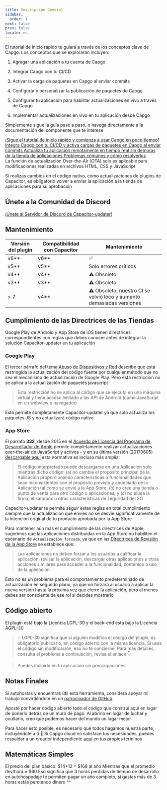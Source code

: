 ```yaml
---
title: Descripción General
sidebar:
  order: 1
next: false
prev: false
locale: es
---
```



El tutorial de inicio rápido te guiará a través de los conceptos clave de Capgo. Los conceptos que se explorarán incluyen:

<Steps>

1. Agregar una aplicación a tu cuenta de Capgo

2. Integrar Capgo con tu CI/CD

3. Activar la carga de paquetes en Capgo al enviar commits

4. Configurar y personalizar la publicación de paquetes de Capgo

5. Configurar tu aplicación para habilitar actualizaciones en vivo a través de Capgo

6. Implementar actualizaciones en vivo en tu aplicación desde Capgo

</Steps>

Simplemente sigue la guía paso a paso, o navega directamente a la documentación del componente que te interese

<CardGrid stagger>
  <a href="/docs/getting-started/add-an-app/" ><Card title="Comenzar el Tutorial" icon="rocket" >
    ¡Sigue el tutorial de inicio rápido y comienza a usar Capgo en poco tiempo!
  </Card></a>
  <a href="/docs/getting-started/deploy/"><Card title="Fácil de integrar" icon="pencil">
    Integra Capgo con tu CI/CD y activa cargas de paquetes en Capgo al enviar commits
  </Card></a>
  <a href="/docs/live-updates/"><Card title="Documentación de Actualización en Vivo" icon="setting">
    Actualiza tu aplicación remotamente en tiempo real sin demoras de la tienda de aplicaciones
  </Card></a>
  <a href="/docs/getting-started/troubleshooting"><Card title="Solución de Problemas" icon="open-book">
    Problemas comunes y cómo resolverlos
  </Card></a>
</CardGrid>

<Aside type="tip">
La función de actualización Over-the-Air (OTA) solo es aplicable para modificaciones realizadas en archivos HTML, CSS y JavaScript

Si realizas cambios en el código nativo, como actualizaciones de plugins de Capacitor, es obligatorio volver a enviar la aplicación a la tienda de aplicaciones para su aprobación
</Aside>

## Únete a la Comunidad de Discord

[¡Únete al Servidor de Discord de Capacitor-updater!](https://discordcom/invite/VnYRvBfgA6)

## Mantenimiento

| Versión del plugin | Compatibilidad con Capacitor | Mantenimiento     |
| ----------------- | ---------------------------- | ----------------- |
| v6\*\*          | v6\*\*                      | ✅                |
| v5\*\*          | v5\*\*                      | Solo errores críticos |
| v4\*\*          | v4\*\*                      | ⚠️ Obsoleto |
| v3\*\*          | v3\*\*                      | ⚠️ Obsoleto       |
| > 7              | v4\*\*                      | ⚠️ Obsoleto, nuestro CI se volvió loco y aumentó demasiadas versiones |

## Cumplimiento de las Directrices de las Tiendas

Google Play de Android y App Store de iOS tienen directrices correspondientes con reglas que debes conocer antes de integrar la solución Capacitor-updater en tu aplicación

### Google Play

El tercer párrafo del tema [Abuso de Dispositivos y Red](https://supportgooglecom/googleplay/android-developer/answer/9888379/?hl=en) describe que está restringida la actualización del código fuente por cualquier método que no sea el mecanismo de actualización de Google Play. Pero esta restricción no se aplica a la actualización de paquetes javascript
> Esta restricción no se aplica al código que se ejecuta en una máquina virtual y tiene acceso limitado a las API de Android (como JavaScript en un webview o navegador)

Esto permite completamente Capacitor-updater ya que solo actualiza los paquetes JS y no actualizará código nativo

### App Store

El párrafo **332**, desde 2015 en el [Acuerdo de Licencia del Programa de Desarrollador de Apple](https://developerapplecom/programs/ios/information/) permite completamente realizar actualizaciones over-the-air de JavaScript y activos - y en su última versión (20170605) [descargable aquí](https://developerapplecom/terms/) esta normativa es incluso más amplia:

> El código interpretado puede descargarse en una Aplicación solo mientras dicho código: (a) no cambie el propósito principal de la Aplicación proporcionando características o funcionalidades que sean inconsistentes con el propósito previsto y anunciado de la Aplicación tal como se envió a la App Store, (b) no cree una tienda o punto de venta para otro código o aplicaciones, y (c) no eluda la firma, el sandbox u otras características de seguridad del SO

Capacitor-updater te permite seguir estas reglas en total cumplimiento siempre que la actualización que envíes no se desvíe significativamente de la intención original de tu producto aprobada por la App Store

Para mantener aún más el cumplimiento de las directrices de Apple, sugerimos que las aplicaciones distribuidas en la App Store no habiliten el escenario de `Actualización forzada`, ya que en las [Directrices de Revisión de la App Store](https://developerapplecom/app-store/review/guidelines/) se establece que:

> Las aplicaciones no deben forzar a los usuarios a calificar la aplicación, revisar la aplicación, descargar otras aplicaciones u otras acciones similares para acceder a la funcionalidad, contenido o uso de la aplicación

Esto no es un problema para el comportamiento predeterminado de actualización en segundo plano, ya que no forzará al usuario a aplicar la nueva versión hasta la próxima vez que cierre la aplicación, pero al menos debes ser consciente de ese rol si decides mostrarlo

## Código abierto

El plugin está bajo la Licencia LGPL-30 y el back-end está bajo la Licencia AGPL-30

> 💡 LGPL-30 significa que si alguien modifica el código del plugin, es obligatorio publicarlo, en código abierto con la misma licencia. Si usas el código sin modificación, eso no te concierne. Para más detalles, consulta el problema a continuación, revisa el enlace 👇

<LinkCard
	title="¿Licenciamiento?"
	href="https://github.com/Cap-go/capacitor-updater/issues/7"
/>

<LinkCard
	title="Prueba GPTS Capgo para obtener ayuda en lugar de leer la documentación"
	href="https://chatopenaicom/g/g-3dMwHbF2w-capgo-doc-gpt"
/>

> Puedes incluirlo en tu aplicación sin preocupaciones

## Notas Finales

Si autohostas y encuentras útil esta herramienta, considera apoyar mi trabajo convirtiéndote en un [patrocinador de GitHub](https://github.com/sponsors/riderx/)

Aposté por hacer código abierto todo el código que construí aquí en lugar de ponerlo detrás de un muro de pago. Al abrirlo en lugar de luchar y ocultarlo, creo que podemos hacer del mundo un lugar mejor

Para hacer esto posible, es necesario que todos hagamos nuestra parte, incluyéndote a ti 🥹 Si Capgo cloud no satisface tus necesidades, puedes respaldar a un creador independiente [aquí](https://github.com/sponsors/riderx/) en tus propios términos

## Matemáticas Simples

El precio del plan básico: $14*12 = $168 al año
Mientras que el promedio dev/hora = $60
Eso significa que 3 horas perdidas de tiempo de desarrollo en autohospedaje te permiten pagar un año completo, si gastas más de 3 horas estás perdiendo dinero ^^
